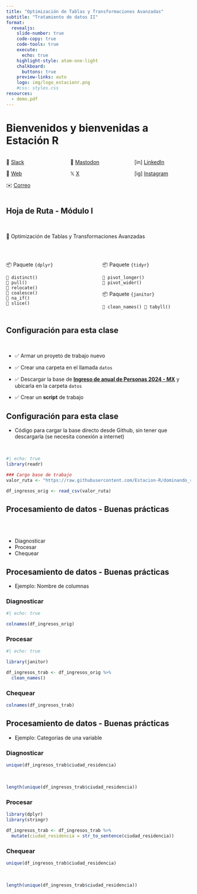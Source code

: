 ```yaml
---
title: "Optimización de Tablas y Transformaciones Avanzadas"
subtitle: "Tratamiento de datos II"
format:
  revealjs: 
    slide-number: true
    code-copy: true
    code-tools: true
    execute:
      echo: true
    highlight-style: atom-one-light
    chalkboard: 
      buttons: true
    preview-links: auto
    logo: img/logo_estacionr.png
    #css: styles.css
resources:
  - demo.pdf
---
```



# Bienvenidos y bienvenidas a Estación R

::: columns
::: {.column width="33%"}
💬 [Slack](https://estacion-r.slack.com/archives/C08QB32P8S1)

🔗 [Web](https://estacion-r.com)

✉️ [Correo](mailto:pablotiscornia@estacion-r.com)
:::


::: {.column width="33%"}
🐘 [Mastodon](https://mastodon.social/@pablote)

𝕏 [X](https://twitter.com/estacion_erre)
:::

::: {.column width="33%"}
[in] [LinkedIn](https://www.linkedin.com/company/estacion-r/)

[ig] [Instagram](https://instagram.com/estacion.erre)
:::
:::


## Hoja de Ruta - Módulo I 

<br>

📌  Optimización de Tablas y Transformaciones Avanzadas

<br>

::: columns
::: {.column width="50%"}
📦 Paquete `{dplyr}`

```         
🔧 distinct() 
🔧 pull() 
🔧 relocate()
🔧 coalesce() 
🔧 na_if() 
🔧 slice()
```
:::

::: {.column width="50%"}
📦 Paquete `{tidyr}`

```         
🔧 pivot_longer() 
🔧 pivot_wider() 
```


📦 Paquete `{janitor}`

```         
🔧 clean_names() 🔧 tabyll()  
```
:::
:::



## Configuración para esta clase

<br>

::: incremental
- ✅ Armar un proyeto de trabajo nuevo

- ✅ Crear una carpeta en el llamada `datos`

- ✅ Descargar la base de [**Ingreso de anual de Personas 2024 - MX**](https://github.com/Estacion-R/dominando_r/blob/main/data/base_personas_ingreso_anual_2024.csv) y ubicarla en la carpeta `datos`

- ✅ Crear un **script** de trabajo
:::


## Configuración para esta clase

- Código para cargar la base directo desde Github, sin tener que descargarla (se necesita conexión a internet)

<br>

```r
#| echo: true
library(readr)

### Cargo base de trabajo
valor_ruta <- "https://raw.githubusercontent.com/Estacion-R/dominando_r/main/data/base_personas_ingreso_anual_2024.csv"

df_ingresos_orig <- read_csv(valor_ruta)
```



## Procesamiento de datos - Buenas prácticas {.smaller .scrollable transition="slide"}

<br><br>

::: incremental
-   Diagnosticar
-   Procesar
-   Chequear
:::


## Procesamiento de datos - Buenas prácticas {.smaller .scrollable transition="slide"}

- Ejemplo: Nombre de columnas


::: panel-tabset

### Diagnosticar

```r
#| echo: true

colnames(df_ingresos_orig)
```

### Procesar

```r
#| echo: true

library(janitor)

df_ingresos_trab <- df_ingresos_orig %>% 
  clean_names()
```

### Chequear

```r
colnames(df_ingresos_trab)
```
:::


## Procesamiento de datos - Buenas prácticas {.smaller .scrollable transition="slide"}

- Ejemplo: Categorías de una variable

::: panel-tabset
### Diagnosticar

```r
unique(df_ingresos_trab$ciudad_residencia)
```

<br>

```r
length(unique(df_ingresos_trab$ciudad_residencia))
```

### Procesar

```r
library(dplyr)
library(stringr)

df_ingresos_trab <- df_ingresos_trab %>% 
  mutate(ciudad_residencia = str_to_sentence(ciudad_residencia))
```

### Chequear

```r
unique(df_ingresos_trab$ciudad_residencia)
```

<br>

```r
length(unique(df_ingresos_trab$ciudad_residencia))
```
:::

